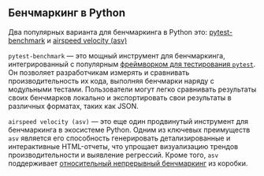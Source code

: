 ## Бенчмаркинг в Python

Два популярных варианта для бенчмаркинга в Python это:
[pytest-benchmark](https://pytest-benchmark.readthedocs.io)
и
[airspeed velocity (asv)](https://github.com/airspeed-velocity/asv)

`pytest-benchmark` — это мощный инструмент для бенчмаркинга,
интегрированный с популярным [фреймворком для тестирования `pytest`](https://docs.pytest.org/en/stable/).
Он позволяет разработчикам измерять и сравнивать производительность их кода, выполняя бенчмарки наряду с модульными тестами.
Пользователи могут легко сравнивать результаты своих бенчмарков локально
и экспортировать свои результаты в различных форматах, таких как JSON.

`airspeed velocity (asv)` — это еще один продвинутый инструмент для бенчмаркинга в экосистеме Python.
Одним из ключевых преимуществ `asv` является его способность генерировать детализированные и интерактивные HTML-отчеты,
что упрощает визуализацию трендов производительности и выявление регрессий.
Кроме того, `asv` поддерживает [относительный непрерывный бенчмаркинг](/ru/docs/how-to/track-benchmarks/#relative-continuous-benchmarking) из коробки.